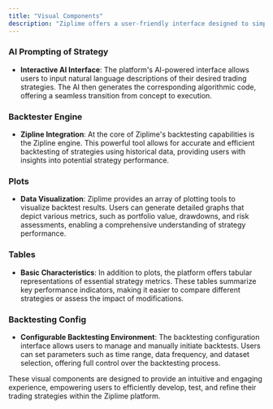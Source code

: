 ```yaml
---
title: "Visual Components"
description: "Ziplime offers a user-friendly interface designed to simplify the process of developing, testing, and deploying trading strategies. Below are the key visual components that facilitate user interaction and enhance the trading experience on the platform"
---
```


### AI Prompting of Strategy

* **Interactive AI Interface**: The platform's AI-powered interface allows users to input natural language descriptions of their desired trading strategies. The AI then generates the corresponding algorithmic code, offering a seamless transition from concept to execution.

### Backtester Engine

* **Zipline Integration**: At the core of Ziplime's backtesting capabilities is the Zipline engine. This powerful tool allows for accurate and efficient backtesting of strategies using historical data, providing users with insights into potential strategy performance.

### Plots

* **Data Visualization**: Ziplime provides an array of plotting tools to visualize backtest results. Users can generate detailed graphs that depict various metrics, such as portfolio value, drawdowns, and risk assessments, enabling a comprehensive understanding of strategy performance.

### Tables

* **Basic Characteristics**: In addition to plots, the platform offers tabular representations of essential strategy metrics. These tables summarize key performance indicators, making it easier to compare different strategies or assess the impact of modifications.

### Backtesting Config

* **Configurable Backtesting Environment**: The backtesting configuration interface allows users to manage and manually initiate backtests. Users can set parameters such as time range, data frequency, and dataset selection, offering full control over the backtesting process.

These visual components are designed to provide an intuitive and engaging experience, empowering users to efficiently develop, test, and refine their trading strategies within the Ziplime platform.